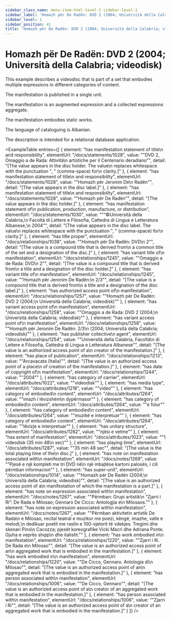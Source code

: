```yaml
---
sidebar_class_name: menu-item-html-level-1 sidebar-level-1
sidebar_label: 'Homazh për De Radën: DVD 2 (2004; Università della Calabria; videodisk)'
sidebar_level: 1
sidebar_position: 41
title: 'Homazh për De Radën: DVD 2 (2004; Università della Calabria; videodisk)'
---
```


# Homazh për De Radën: DVD 2 (2004; Università della Calabria; videodisk)

This example describes a videodisc that is part of a set that embodies multiple
              expressions in different categories of content.

The manifestation is published in a single unit.

The manifestation is an augmented expression and a collected expressions
              aggregate.

The manifestation embodies static works.

The language of cataloguing is Albanian.

The description is intended for a relational database application.

<ExampleTable
  entries={[
    {
      element: "has manifestation statement of title\n                      and responsibility",
      elementUrl: "/docs/statements/1028",
      value: "\"DVD 2, Omaggio a de Rada: Attività\n                    artistiche per il Centenario deradiano\"",
      detail: "[The value appears in the disc holder. The value\n                      replaces whitespace with the punctuation \", \" (comma-space) for\n                      clarity.]"
    },
    {
      element: "has manifestation statement of title\n                      and responsibility",
      elementUrl: "/docs/statements/1028",
      value: "\"Homazh për Jeronim De\n                    Radën\"",
      detail: "[The value appears in the disc label.]"
    },
    {
      element: "has manifestation statement of title\n                      and responsibility",
      elementUrl: "/docs/statements/1028",
      value: "\"Homazh për De Radën\"",
      detail: "[The value appears in the disc holder.]"
    },
    {
      element: "has manifestation statement of\n                      publication, production, manufacture, or distribution",
      elementUrl: "/docs/statements/1030",
      value: "\"“©Università della Calabria,\n                    Facoltà di Lettere e Filosofia, Cattedra di Lingua e Letteratura Albanese,\n                    2004\"",
      detail: "[The value appears in the disc label. The value\n                      replaces whitespace with the punctuation \", \" (comma-space) for\n                      clarity.]"
    },
    {
      element: "has title proper",
      elementUrl: "/docs/relationships/1038",
      value: "\"Homazh për De Radën: DVD\n                    2\"",
      detail: "[The value is a compound title that is derived from\n                      a common title of the set and a designation of the disc.]"
    },
    {
      element: "has variant title of\n                      manifestation",
      elementUrl: "/docs/relationships/1245",
      value: "\"Omaggio a de Rada: DVD\n                    2\"",
      detail: "[The value is a compound title that is derived from\n                      a title and a designation of the disc holder.]"
    },
    {
      element: "has variant title of\n                      manifestation",
      elementUrl: "/docs/relationships/1245",
      value: "\"Homazh për Jeronim De Radën:\n                    2/3\"",
      detail: "[The value is a compound title that is derived from\n                      a title and a designation of the disc label.]"
    },
    {
      element: "has authorized access point of\n                    manifestation",
      elementUrl: "/docs/relationships/1257",
      value: "\"Homazh për De Radën: DVD 2 (2004;\n                  Università della Calabria; videodisk)\""
    },
    {
      element: "has variant access point of\n                    manifestation",
      elementUrl: "/docs/relationships/1258",
      value: "\"Omaggio a de Rada: DVD 2 (2004;\n                  Università della Calabria; videodisk)\""
    },
    {
      element: "has variant access point of\n                    manifestation",
      elementUrl: "/docs/relationships/1258",
      value: "\"Homazh për Jeronim De Radën: 2/3\n                  (2004; Università della Calabria; videodisk)\""
    },
    {
      element: "has publisher collective\n                    agent",
      elementUrl: "/docs/relationships/1254",
      value: "\"Università della Calabria, Facoltà\n                    di Lettere e Filosofia, Cattedra di Lingua e Letteratura Albanese\"",
      detail: "[The value is an authorized access point of a\n                      creator of the manifestation.]"
    },
    {
      element: "has place of publication",
      elementUrl: "/docs/relationships/1213",
      value: "\"Arcavacata (Italia)\"",
      detail: "[The value is an authorized access point of a place\n                      of creation of the manifestation.]"
    },
    {
      element: "has date of copyright of\n                    manifestation",
      elementUrl: "/docs/relationships/1244",
      value: "\"2004\""
    },
    {
      element: "has category of carrier",
      elementUrl: "/docs/attributes/1022",
      value: "\"videodisk\""
    },
    {
      element: "has media type",
      elementUrl: "/docs/attributes/1218",
      value: "\"video\""
    },
    {
      element: "has category of embodied\n                  content",
      elementUrl: "/docs/attributes/1264",
      value: "\"imazh i lëvizshëm\n                  dypërmasor\""
    },
    {
      element: "has category of embodied\n                  content",
      elementUrl: "/docs/attributes/1264",
      value: "\"e folur\""
    },
    {
      element: "has category of embodied\n                  content",
      elementUrl: "/docs/attributes/1264",
      value: "\"muzikë e interpretuar\""
    },
    {
      element: "has category of embodied\n                  content",
      elementUrl: "/docs/attributes/1264",
      value: "\"lëvizje e interpretuar\""
    },
    {
      element: "has unitary structure",
      elementUrl: "/docs/attributes/1262",
      value: "\"njësi e vetme\""
    },
    {
      element: "has extent of manifestation",
      elementUrl: "/docs/attributes/1023",
      value: "\"1 videodisk (35 min 48\n                  sec)\""
    },
    {
      element: "has playing time",
      elementUrl: "/docs/attributes/1287",
      value: "\"35 min 48 sec\"",
      detail: "[The value is the total playing time of the\n                      disc.]"
    },
    {
      element: "has note on manifestation associated with\n                    manifestation",
      elementUrl: "/docs/notes/1269",
      value: "\"Pjesë e një kompleti me tri DVD në\n                  një mbajtëse kartoni palosës, i cili përmban informacion\""
    },
    {
      element: "has super-unit",
      elementUrl: "/docs/relationships/1014",
      value: "\"Homazh për De Radën (2004;\n                      Università della Calabria; videodisk)\"",
      detail: "[The value is an authorized access point of a\n                      manifestation of which the manifestation is a part.]"
    },
    {
      element: "has note on expression associated with\n                    manifestation",
      elementUrl: "/docs/notes/1267",
      value: "\"Përmban: Grupi artistik\n                  “Zjarri i Ri”: De Rada e Milosao; Gennaro De Cicco: Antologjia e\n                  Milosaos.\""
    },
    {
      element: "has note on expression associated with\n                    manifestation",
      elementUrl: "/docs/notes/1267",
      value: "\"Përmban aktivitetin artistik De Rada\n                  e Milosao, recital teatral e muzikor me poezi, këngë, imazhe, valle e melodi,\n                  dedikuar poetit me rastin e 100-vjetorit të vdekjes. Tregimi dhe skenari Pino\n                  Cacozza; pjesët koreografike Vicki Macrì dhe Adriana Ponte. Gjuha e veprës shqip\n                  dhe italisht.\""
    },
    {
      element: "has work embodied in\n                      manifestation",
      elementUrl: "/docs/relationships/1220",
      value: "\"Zjarri i Ri. De Rada e\n                    Milosao\"",
      detail: "[The value is an authorized access point of an\n                      aggregated work that is embodied in the manifestation.]"
    },
    {
      element: "has work embodied in\n                      manifestation",
      elementUrl: "/docs/relationships/1220",
      value: "\"De Cicco, Gennaro. Antologia di\n                    Milosao\"",
      detail: "[The value is an authorized access point of an\n                      aggregated work that is embodied in the manifestation.]"
    },
    {
      element: "has person associated with\n                      manifestation",
      elementUrl: "/docs/relationships/1006",
      value: "\"De Cicco, Gennaro\"",
      detail: "[The value is an authorized access point of a\n                      creator of an aggregated work that is embodied in the manifestation.]"
    },
    {
      element: "has person associated with\n                      manifestation",
      elementUrl: "/docs/relationships/1006",
      value: "\"Zjarri i Ri\"",
      detail: "[The value is an authorized access point of a\n                      creator of an aggregated work that is embodied in the manifestation.]"
    }
  ]}
/>
